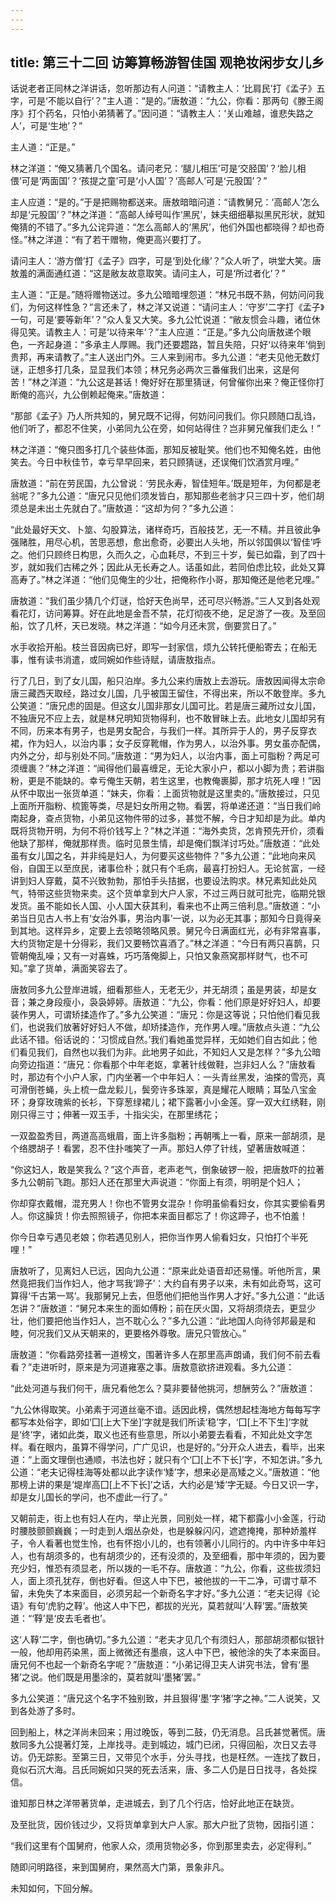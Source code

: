 ```yaml
---
---
---
```

title: 第三十二回 访筹算畅游智佳国 观艳妆闲步女儿乡
---



话说老者正同林之洋讲话，忽听那边有人问道：“请教主人：‘比肩民’打《孟子》五字，可是‘不能以自行’？”主人道：“是的。”唐敖道：“九公，你看：那两句《滕王阁序》打个药名，只怕小弟猜著了。”因问道：“请教主人：‘关山难越，谁悲失路之人’，可是‘生地’？”

主人道：“正是。”

林之洋道：“俺又猜著几个国名。请问老兄：‘腿儿相压’可是‘交胫国’？‘脸儿相偎’可是‘两面国’？‘孩提之童’可是‘小人国’？‘高邮人’可是‘元股国’？”

主人应道：“是的。”于是把赐物都送来。唐敖暗暗问道：“请教舅兄：‘高邮人’怎么却是‘元股国’？”林之洋道：“高邮人绰号叫作‘黑尻’，妹夫细细摹拟黑尻形状，就知俺猜的不错了。”多九公诧异道：“怎么高邮人的‘黑尻’，他们外国也都晓得？却也奇怪。”林之洋道：“有了若干赠物，俺更高兴要打了。

请问主人：‘游方僧’打《孟子》四字，可是‘到处化缘’？”众人听了，哄堂大笑。唐敖羞的满面通红道：“这是敝友故意取笑。请问主人，可是‘所过者化’？”

主人道：“正是。”随将赠物送过。多九公暗暗埋怨道：“林兄书既不熟，何妨问问我们，为何这样性急？”言还未了，林之洋又说道：“请问主人：‘守岁’二字打《孟子》一句，可是‘要等新年’？”众人复又大笑。多九公忙说道：“敝友惯会斗趣，诸位休得见笑。请教主人：可是‘以待来年’？”主人应道：“正是。”多九公向唐敖递个眼色，一齐起身道：“多承主人厚赐。我门还要趱路，暂且失陪，只好‘以待来年’倘到贵邦，再来请教了。”主人送出门外。三人来到闹市。多九公道：“老夫见他无数灯谜，正想多打几条，显显我们本领；林兄务必两次三番催我们出来，这是何苦！”林之洋道：“九公这是甚话！俺好好在那里猜谜，何曾催你出来？俺正怪你打断俺的高兴，九公倒赖起俺来。”唐敖道：

“那部《孟子》乃人所共知的，舅兄既不记得，何妨问问我们。你只顾随口乱诌，他们听了，都忍不住笑，小弟同九公在旁，如何站得住？岂非舅兄催我们走么！”

林之洋道：“俺只图多打几个装些体面，那知反被耻笑。他们也不知俺名姓，由他笑去。今日中秋佳节，幸亏早早回来，若只顾猜谜，还误俺们饮酒赏月哩。”

唐敖道：“前在劳民国，九公曾说：‘劳民永寿，智佳短年。’既是短年，为何都是老翁呢？”多九公道：“唐兄只见他们须发皆白，那知那些老翁才只三四十岁，他们胡须总是未出土先就白了。”唐敖道：“这却为何？”多九公道：

“此处最好天文、卜筮、勾股算法，诸样奇巧，百般技艺，无一不精。并且彼此争强赌胜，用尽心机，苦思恶想，愈出愈奇，必要出人头地，所以邻国俱以‘智佳’呼之。他们只顾终日构思，久而久之，心血耗尽，不到三十岁，鬓已如霜，到了四十岁，就如我们古稀之外；因此从无长寿之人。话虽如此，若同伯虑比较，此处又算高寿了。”林之洋道：“他们见俺生的少壮，把俺称作小哥，那知俺还是他老兄哩。”

唐敖道：“我们虽少猜几个灯谜，恰好天色尚早，还可尽兴畅游。”三人又到各处观看花灯，访问筹算。好在此地是金吾不禁，花灯彻夜不绝，足足游了一夜。及至回船，饮了几杯，天已发晓。林之洋道：“如今月还未赏，倒要赏日了。”

水手收拾开船。枝兰音因病已好，即写一封家信，烦九公转托便船寄去；在船无事，惟有读书消遣，或同婉如作些诗赋，请唐敖指点。

行了几日，到了女儿国，船只泊岸。多九公来约唐敖上去游玩。唐敖因闻得太宗命唐三藏西天取经，路过女儿国，几乎被国王留住，不得出来，所以不敢登岸。多九公笑道：“唐兄虑的固是。但这女儿国非那女儿国可比。若是唐三藏所过女儿国，不独唐兄不应上去，就是林兄明知货物得利，也不敢冒昧上去。此地女儿国却另有不同，历来本有男子，也是男女配合，与我们一样。其所异于人的，男子反穿衣裙，作为妇人，以治内事；女子反穿靴帽，作为男人，以治外事。男女虽亦配偶，内外之分，却与别处不同。”唐敖道：“男为妇人，以治内事，面上可脂粉？两足可须缠裹？”林之洋道：“闻得他们最喜缠足，无论大家小户，都以小脚为贵；若讲脂粉，更是不能缺的。幸亏俺生天朝，若生这里，也教俺裹脚，那才坑死人哩！”因从怀中取出一张货单道：“妹夫，你看：上面货物就是这里卖的。”唐敖接过，只见上面所开脂粉、梳篦等类，尽是妇女所用之物。看罢，将单递还道：“当日我们岭南起身，查点货物，小弟见这物件带的过多，甚觉不解，今日才知却是为此。单内既将货物开明，为何不将价钱写上？”林之洋道：“海外卖货，怎肯预先开价，须看他缺了那样，俺就那样贵。临时见景生情，却是俺们飘洋讨巧处。”唐敖道：“此处虽有女儿国之名，并非纯是妇人，为何要买这些物件？”多九公道：“此地向来风俗，自国王以至庶民，诸事俭朴；就只有个毛病，最喜打扮妇人。无论贫富，一经讲到妇人穿戴，莫不兴致勃勃，那怕手头拮据，也要设法购求。林兄素知此处风气，特带这些货物来卖。这个货单拿到大户人家，不过三两日就可批完，临期兑银发货。虽不能如长人国、小人国大获其利，看来也不止两三倍利息。”唐敖道：“小弟当日见古人书上有‘女治外事，男治内事’一说，以为必无其事；那知今日竟得亲到其地。这样异乡，定要上去领略领略风景。舅兄今日满面红光，必有非常喜事，大约货物定是十分得彩，我们又要畅饮喜酒了。”林之洋道：“今日有两只喜鹊，只管朝俺乱噪；又有一对喜蛛，巧巧落俺脚上，只怕又象燕窝那样财气，也不可知。”拿了货单，满面笑容去了。

唐敖同多九公登岸进城，细看那些人，无老无少，并无胡须；虽是男装，却是女音；兼之身段瘦小，袅袅婷婷。唐敖道：“九公，你看：他们原是好好妇人，却要装作男人，可谓矫揉造作了。”多九公笑道：“唐兄：你是这等说；只怕他们看见我们，也说我们放著好好妇人不做，却矫揉造作，充作男人哩。”唐敖点头道：“九公此话不错。俗话说的：‘习惯成自然。’我们看她虽觉异样，无如她们自古如此；他们看见我们，自然也以我们为非。此地男子如此，不知妇人又是怎样？”多九公暗向旁边指道：“唐兄：你看那个中年老妪，拿著针线做鞋，岂非妇人么？”唐敖看时，那边有个小户人家，门内坐著一个中年妇人：一头青丝黑发，油搽的雪亮，真可滑倒苍蝇，头上梳一盘龙鬏儿，鬓旁许多珠翠，真是耀花人眼睛；耳坠八宝金环；身穿玫瑰紫的长衫，下穿葱绿裙儿；裙下露著小小金莲。穿一双大红绣鞋，刚刚只得三寸；伸著一双玉手，十指尖尖，在那里绣花；

一双盈盈秀目，两道高高蛾眉，面上许多脂粉；再朝嘴上一看，原来一部胡须，是个络腮胡子！看罢，忍不住扑嗤笑了一声。那妇人停了针线，望著唐敖喊道：

“你这妇人，敢是笑我么？”这个声音，老声老气，倒象破锣一般，把唐敖吓的拉著多九公朝前飞跑。那妇人还在那里大声说道：“你面上有须，明明是个妇人；

你却穿衣戴帽，混充男人！你也不管男女混杂！你明虽偷看妇女，你其实要偷看男人。你这臊货！你去照照镜子，你把本来面目都忘了！你这蹄子，也不怕羞！

你今日幸亏遇见老娘；你若遇见别人，把你当作男人偷看妇女，只怕打个半死哩！”

唐敖听了，见离妇人已远，因向九公道：“原来此处语音却还易懂。听他所言，果然竟把我们当作妇人，他才骂我‘蹄子’：大约自有男子以来，未有如此奇骂，这可算得‘千古第一骂’。我那舅兄上去，但愿他们把他当作男人才好。”多九公道：“此话怎讲？”唐敖道：“舅兄本来生的面如傅粉；前在厌火国，又将胡须烧去，更显少壮，他们要把他当作妇人，岂不耽心么？”多九公道：“此地国人向待邻邦最是和睦，何况我们又从天朝来的，更要格外尊敬。唐兄只管放心。”

唐敖道：“你看路旁挂著一道榜文，围著许多人在那里高声朗诵，我们何不前去看看？”走进听时，原来是为河道雍塞之事。唐敖意欲挤进观看。多九公道：

“此处河道与我们何干，唐兄看他怎么？莫非要替他挑河，想酬劳么？”唐敖道：

“九公休得取笑。小弟素于河道丝毫不谙。适因此榜，偶然想起桂海地方每每写字都写本处俗字，即如‘囗[上大下坐]’字就是我们所读‘稳’字，‘囗[上不下生]’字就是‘终’字，诸如此类，取义也还有些意思，所以小弟要去看看，不知此处文字怎样。看在眼内，虽算不得学问，广广见识，也是好的。”分开众人进去，看毕，出来道：“上面文理倒也通顺，书法也好；就只有个‘囗[上不下长]’字，不知怎讲。”多九公道：“老夫记得桂海等处都以此字读作‘矮’字，想来必是高矮之义。”唐敖道：“他那榜上讲的果是‘堤岸高囗[上不下长]’之话，大约必是‘矮’字无疑。今日又识一字，却是女儿国长的学问，也不虚此一行了。”

又朝前走，街上也有妇人在内，举止光景，同别处一样，裙下都露小小金莲，行动时腰肢颤颤巍巍；一时走到人烟丛杂处，也是躲躲闪闪，遮遮掩掩，那种娇羞样子，令人看著也觉生怜，也有怀抱小儿的，也有领著小儿同行的。内中许多中年妇人，也有胡须多的，也有胡须少的，还有没须的，及至细看，那中年须的，因为要充少妇，惟恐有须显老，所以拨的一毛不存。唐敖道：“九公，你看，这些拔须妇人，面上须孔犹存，倒也好看。但这人中下巴，被他拔的一干二净，可谓寸草不留，未免失了本来面目，必须另起一个新奇名字才好。”多九公道：“老夫记得《论语》有句‘虎豹之鞟’。他这人中下巴，都拔的光光，莫若就叫‘人鞟’罢。”唐敖笑道：“‘鞟’是‘皮去毛者也’。

这‘人鞟’二字，倒也确切。”多九公道：“老夫才见几个有须妇人，那部胡须都似银针一般，他却用药染黑，面上微微还有墨痕，这人中下巴，被他涂的失了本来面目。唐兄何不也起一个新奇名字呢？”唐敖道：“小弟记得卫夫人讲究书法，曾有‘墨猪’之说。他们既是用墨涂的，莫若就叫‘墨猪’罢。”

多九公笑道：“唐兄这个名字不独别致，并且狠得‘墨’字‘猪’字之神。”二人说笑，又到各处游了多时。

回到船上，林之洋尚未回来；用过晚饭，等到二鼓，仍无消息。吕氏甚觉著慌。唐敖同多九公提著灯笼，上岸找寻。走到城边，城门已闭，只得回船，次日又去寻访。仍无踪影。至第三日，又带见个水手，分头寻找，也是枉然。一连找了数日，竟似石沉大海。吕氏同婉如只哭的死去活来，唐、多二人仍是日日找寻，各处探信。

谁知那日林之洋带著货单，走进城去，到了几个行店，恰好此地正在缺货。

及至批货，因价钱过少，又将货单拿到大户人家。那大户批了货物，因指引道：

“我们这里有个国舅府，他家人众，须用货物必多，你到那里卖去，必定得利。”

随即问明路径，来到国舅府，果然高大门第，景象非凡。

未知如何，下回分解。